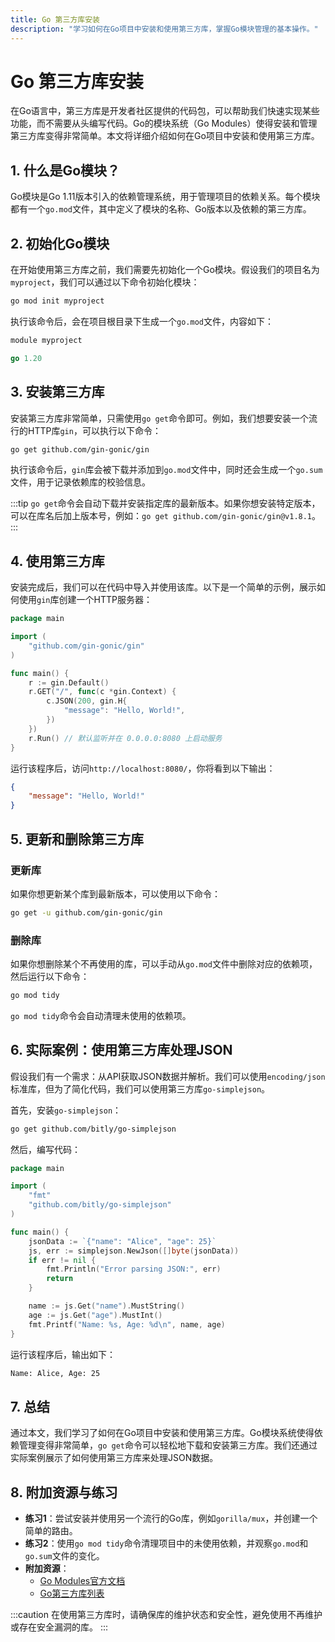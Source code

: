 ```yaml
---
title: Go 第三方库安装
description: "学习如何在Go项目中安装和使用第三方库，掌握Go模块管理的基本操作。"
---
```


# Go 第三方库安装

在Go语言中，第三方库是开发者社区提供的代码包，可以帮助我们快速实现某些功能，而不需要从头编写代码。Go的模块系统（Go Modules）使得安装和管理第三方库变得非常简单。本文将详细介绍如何在Go项目中安装和使用第三方库。

## 1. 什么是Go模块？

Go模块是Go 1.11版本引入的依赖管理系统，用于管理项目的依赖关系。每个模块都有一个`go.mod`文件，其中定义了模块的名称、Go版本以及依赖的第三方库。

## 2. 初始化Go模块

在开始使用第三方库之前，我们需要先初始化一个Go模块。假设我们的项目名为`myproject`，我们可以通过以下命令初始化模块：

```bash
go mod init myproject
```

执行该命令后，会在项目根目录下生成一个`go.mod`文件，内容如下：

```go
module myproject

go 1.20
```

## 3. 安装第三方库

安装第三方库非常简单，只需使用`go get`命令即可。例如，我们想要安装一个流行的HTTP库`gin`，可以执行以下命令：

```bash
go get github.com/gin-gonic/gin
```

执行该命令后，`gin`库会被下载并添加到`go.mod`文件中，同时还会生成一个`go.sum`文件，用于记录依赖库的校验信息。

:::tip
`go get`命令会自动下载并安装指定库的最新版本。如果你想安装特定版本，可以在库名后加上版本号，例如：`go get github.com/gin-gonic/gin@v1.8.1`。
:::

## 4. 使用第三方库

安装完成后，我们可以在代码中导入并使用该库。以下是一个简单的示例，展示如何使用`gin`库创建一个HTTP服务器：

```go
package main

import (
    "github.com/gin-gonic/gin"
)

func main() {
    r := gin.Default()
    r.GET("/", func(c *gin.Context) {
        c.JSON(200, gin.H{
            "message": "Hello, World!",
        })
    })
    r.Run() // 默认监听并在 0.0.0.0:8080 上启动服务
}
```

运行该程序后，访问`http://localhost:8080/`，你将看到以下输出：

```json
{
    "message": "Hello, World!"
}
```

## 5. 更新和删除第三方库

### 更新库

如果你想更新某个库到最新版本，可以使用以下命令：

```bash
go get -u github.com/gin-gonic/gin
```

### 删除库

如果你想删除某个不再使用的库，可以手动从`go.mod`文件中删除对应的依赖项，然后运行以下命令：

```bash
go mod tidy
```

`go mod tidy`命令会自动清理未使用的依赖项。

## 6. 实际案例：使用第三方库处理JSON

假设我们有一个需求：从API获取JSON数据并解析。我们可以使用`encoding/json`标准库，但为了简化代码，我们可以使用第三方库`go-simplejson`。

首先，安装`go-simplejson`：

```bash
go get github.com/bitly/go-simplejson
```

然后，编写代码：

```go
package main

import (
    "fmt"
    "github.com/bitly/go-simplejson"
)

func main() {
    jsonData := `{"name": "Alice", "age": 25}`
    js, err := simplejson.NewJson([]byte(jsonData))
    if err != nil {
        fmt.Println("Error parsing JSON:", err)
        return
    }

    name := js.Get("name").MustString()
    age := js.Get("age").MustInt()
    fmt.Printf("Name: %s, Age: %d\n", name, age)
}
```

运行该程序后，输出如下：

```bash
Name: Alice, Age: 25
```

## 7. 总结

通过本文，我们学习了如何在Go项目中安装和使用第三方库。Go模块系统使得依赖管理变得非常简单，`go get`命令可以轻松地下载和安装第三方库。我们还通过实际案例展示了如何使用第三方库来处理JSON数据。

## 8. 附加资源与练习

- **练习1**：尝试安装并使用另一个流行的Go库，例如`gorilla/mux`，并创建一个简单的路由。
- **练习2**：使用`go mod tidy`命令清理项目中的未使用依赖，并观察`go.mod`和`go.sum`文件的变化。
- **附加资源**：
  - [Go Modules官方文档](https://golang.org/ref/mod)
  - [Go第三方库列表](https://awesome-go.com/)

:::caution
在使用第三方库时，请确保库的维护状态和安全性，避免使用不再维护或存在安全漏洞的库。
:::